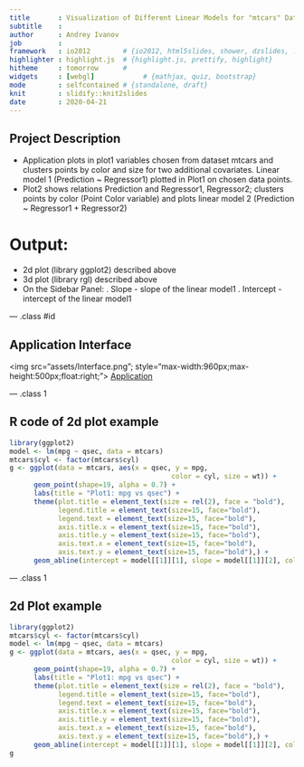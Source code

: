 ```yaml
---
title       : Visualization of Different Linear Models for "mtcars" Dataset
subtitle    : 
author      : Andrey Ivanov
job         : 
framework   : io2012        # {io2012, html5slides, shower, dzslides, ...}
highlighter : highlight.js  # {highlight.js, prettify, highlight}
hitheme     : tomorrow      # 
widgets     : [webgl]            # {mathjax, quiz, bootstrap}
mode        : selfcontained # {standalone, draft}
knit        : slidify::knit2slides
date        : 2020-04-21
---
```


## Project Description

- Application plots in plot1 variables chosen from dataset mtcars and clusters points by color and size for two 
additional covariates. Linear model 1 (Prediction ~ Regressor1) plotted in Plot1 on chosen data points.
- Plot2 shows relations Prediction and Regressor1, Regressor2; clusters points by color (Point Color variable) 
and plots linear model 2 (Prediction ~ Regressor1 + Regressor2)

# Output:
- 2d plot (library ggplot2) described above
- 3d plot (library rgl) described above
- On the Sidebar Panel:
	. Slope - slope of the linear model1
	. Intercept - intercept of the linear model1

--- .class #id 

## Application Interface 

<img src="assets/Interface.png"; style="max-width:960px;max-height:500px;float:right;">
[Application](https://norbik91.shinyapps.io/shiny-project/)

--- .class 1

## R code of 2d plot example

```r
library(ggplot2)
model <- lm(mpg ~ qsec, data = mtcars)
mtcars$cyl <- factor(mtcars$cyl)
g <- ggplot(data = mtcars, aes(x = qsec, y = mpg,
                                        color = cyl, size = wt)) +
      geom_point(shape=19, alpha = 0.7) +
      labs(title = "Plot1: mpg vs qsec") +
      theme(plot.title = element_text(size = rel(2), face = "bold"),
            legend.title = element_text(size=15, face="bold"),
            legend.text = element_text(size=15, face="bold"),
            axis.title.x = element_text(size=15, face="bold"),
            axis.title.y = element_text(size=15, face="bold"),
            axis.text.x = element_text(size=15, face="bold"),
            axis.text.y = element_text(size=15, face="bold"),) +
      geom_abline(intercept = model[[1]][1], slope = model[[1]][2], color="blue", size=1)
```

--- .class 1

## 2d Plot example
```r
library(ggplot2)
mtcars$cyl <- factor(mtcars$cyl)
model <- lm(mpg ~ qsec, data = mtcars)
g <- ggplot(data = mtcars, aes(x = qsec, y = mpg,
                                        color = cyl, size = wt)) +
      geom_point(shape=19, alpha = 0.7) +
      labs(title = "Plot1: mpg vs qsec") +
      theme(plot.title = element_text(size = rel(2), face = "bold"),
            legend.title = element_text(size=15, face="bold"),
            legend.text = element_text(size=15, face="bold"),
            axis.title.x = element_text(size=15, face="bold"),
            axis.title.y = element_text(size=15, face="bold"),
            axis.text.x = element_text(size=15, face="bold"),
            axis.text.y = element_text(size=15, face="bold"),) +
      geom_abline(intercept = model[[1]][1], slope = model[[1]][2], color="blue", size=1)
g
```

